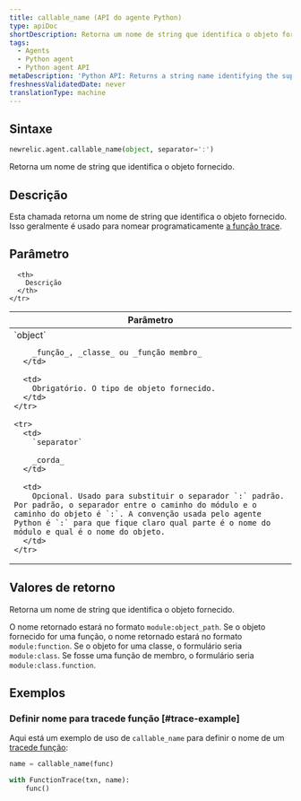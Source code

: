 ```yaml
---
title: callable_name (API do agente Python)
type: apiDoc
shortDescription: Retorna um nome de string que identifica o objeto fornecido.
tags:
  - Agents
  - Python agent
  - Python agent API
metaDescription: 'Python API: Returns a string name identifying the supplied object.'
freshnessValidatedDate: never
translationType: machine
---
```


## Sintaxe

```py
newrelic.agent.callable_name(object, separator=':')
```

Retorna um nome de string que identifica o objeto fornecido.

## Descrição

Esta chamada retorna um nome de string que identifica o objeto fornecido. Isso geralmente é usado para nomear programaticamente [a função trace](/docs/agents/python-agent/python-agent-api/function_trace).

## Parâmetro

<table>
  <thead>
    <tr>
      <th width="25%">
        Parâmetro
      </th>

      <th>
        Descrição
      </th>
    </tr>
  </thead>

  <tbody>
    <tr>
      <td>
        `object`

        _função_, _classe_ ou _função membro_
      </td>

      <td>
        Obrigatório. O tipo de objeto fornecido.
      </td>
    </tr>

    <tr>
      <td>
        `separator`

        _corda_
      </td>

      <td>
        Opcional. Usado para substituir o separador `:` padrão. Por padrão, o separador entre o caminho do módulo e o caminho do objeto é `:`. A convenção usada pelo agente Python é `:` para que fique claro qual parte é o nome do módulo e qual é o nome do objeto.
      </td>
    </tr>
  </tbody>
</table>

## Valores de retorno

Retorna um nome de string que identifica o objeto fornecido.

O nome retornado estará no formato `module:object_path`. Se o objeto fornecido for uma função, o nome retornado estará no formato `module:function`. Se o objeto for uma classe, o formulário seria `module:class`. Se fosse uma função de membro, o formulário seria `module:class.function`.

## Exemplos

### Definir nome para tracede função [#trace-example]

Aqui está um exemplo de uso de `callable_name` para definir o nome de um [tracede função](/docs/agents/python-agent/python-agent-api/function_trace):

```py
name = callable_name(func)

with FunctionTrace(txn, name):
    func()
```
